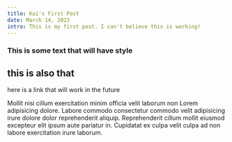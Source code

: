 ```yaml
---
title: Kai's First Post
date: March 14, 2023
intro: This is my first post. I can't believe this is working!
---
```


### This is some text that will have style

## this is also that

here is a link that will work in the future

Mollit nisi cillum exercitation minim officia velit laborum non Lorem
adipisicing dolore. Labore commodo consectetur commodo velit adipisicing irure
dolore dolor reprehenderit aliquip. Reprehenderit cillum mollit eiusmod
excepteur elit ipsum aute pariatur in. Cupidatat ex culpa velit culpa ad non
labore exercitation irure laborum.
